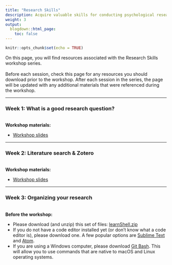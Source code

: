 ```yaml
---
title: "Research Skills"
description: Acquire valuable skills for conducting psychological research, from conducting literature reviews to developing your research question(s) to sharing your results with peers.
weight: 3
output:
  blogdown::html_page:
    toc: false
---
```


```r
knitr::opts_chunk$set(echo = TRUE)
```

On this page, you will find resources associated with the Research Skills workshop series.
<br><br>
Before each session, check this page for any resources you should download prior to the workshop. After each session in the series, the page will be updated with any additional materials that were referenced during the workshop.

<hr>

### Week 1: What is a good research question?
<br>
**Workshop materials:**
<ul>
<li><a href="/workshop_files/2022/research-skills/GoodResearchQuestion.pdf" download>Workshop slides</a>
</ul>

<hr>

### Week 2: Literature search & Zotero
<br>
**Workshop materials:**
<ul>
<li><a href="/workshop_files/2022/research-skills/sipps_lit-review-and-zotero_hdz.pdf" download>Workshop slides</a>
</ul>

<hr>

### Week 3: Organizing your research
<br>
**Before the workshop:**
<ul>
<li>Please download (and unzip) this set of files: <a href="/workshop_files/2022/research-skills/learnShell.zip" download>learnShell.zip</a>
<li>If you do not have a code editor installed yet (or don't know what a code editor is), please download one. A few popular options are [Sublime Text](https://www.sublimetext.com/){target="_blank"} and [Atom](https://atom.io/){target="_blank"}.
<li>If you are using a Windows computer, please download [Git Bash](https://gitforwindows.org/){target="_blank"}. This will allow you to use commands that are native to macOS and Linux operating systems.
</ul>


